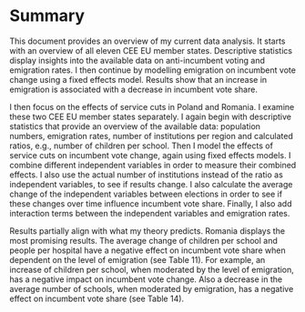 # Summary
This document provides an overview of my current data analysis. It starts with an overview of all eleven CEE EU member states. Descriptive statistics display insights into the available data on anti-incumbent voting and emigration rates. I then continue by modelling emigration on incumbent vote change using a fixed effects model. Results show that an increase in emigration is associated with a decrease in incumbent vote share.

I then focus on the effects of service cuts in Poland and Romania. I examine these two CEE EU member states separately. I again begin with descriptive statistics that provide an overview of the available data: population numbers, emigration rates, number of institutions per region and calculated ratios, e.g., number of children per school. Then I model the effects of service cuts on incumbent vote change, again using fixed effects models. I combine different independent variables in order to measure their combined effects. I also use the actual number of institutions instead of the ratio as independent variables, to see if results change. I also calculate the average change of the independent variables between elections in order to see if these changes over time influence incumbent vote share. Finally, I also add interaction terms between the independent variables and emigration rates.

Results partially align with what my theory predicts. Romania displays the most promising results. The average change of children per school and people per hospital have a negative effect on incumbent vote share when dependent on the level of emigration (see Table 11). For example, an increase of children per school, when moderated by the level of emigration, has a negative impact on incumbent vote change. Also a decrease in the average number of schools, when moderated by emigration, has a negative effect on incumbent vote share (see Table 14).
